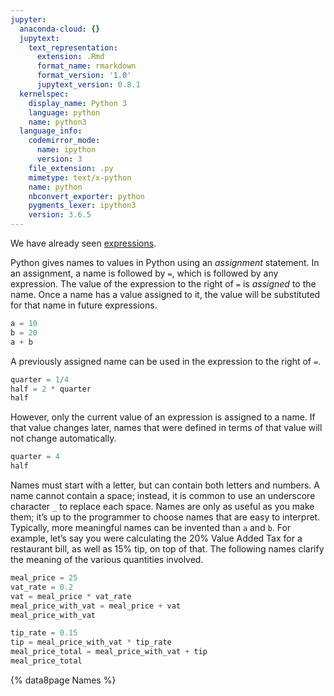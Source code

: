 ```yaml
---
jupyter:
  anaconda-cloud: {}
  jupytext:
    text_representation:
      extension: .Rmd
      format_name: rmarkdown
      format_version: '1.0'
      jupytext_version: 0.8.1
  kernelspec:
    display_name: Python 3
    language: python
    name: python3
  language_info:
    codemirror_mode:
      name: ipython
      version: 3
    file_extension: .py
    mimetype: text/x-python
    name: python
    nbconvert_exporter: python
    pygments_lexer: ipython3
    version: 3.6.5
---
```


We have already seen [expressions](Expressions).

Python gives names to values in Python using an *assignment* statement. In an
assignment, a name is followed by `=`, which is followed by any expression.
The value of the expression to the right of `=` is *assigned* to the name.
Once a name has a value assigned to it, the value will be substituted for that
name in future expressions.

```python
a = 10
b = 20
a + b
```

A previously assigned name can be used in the expression to the right of `=`.

```python
quarter = 1/4
half = 2 * quarter
half
```

However, only the current value of an expression is assigned to a name. If
that value changes later, names that were defined in terms of that value will
not change automatically.

```python
quarter = 4
half
```

Names must start with a letter, but can contain both letters and numbers. A
name cannot contain a space; instead, it is common to use an underscore
character `_` to replace each space. Names are only as useful as you make
them; it's up to the programmer to choose names that are easy to interpret.
Typically, more meaningful names can be invented than `a` and `b`. For
example, let's say you were calculating the 20% Value Added Tax for a
restaurant bill, as well as 15% tip, on top of that.  The following names
clarify the meaning of the various quantities involved.

```python
meal_price = 25
vat_rate = 0.2
vat = meal_price * vat_rate
meal_price_with_vat = meal_price + vat
meal_price_with_vat
```

```python
tip_rate = 0.15
tip = meal_price_with_vat * tip_rate
meal_price_total = meal_price_with_vat + tip
meal_price_total
```

{% data8page Names %}
